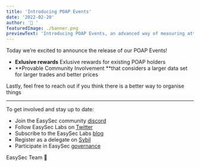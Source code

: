```yaml
---
title: 'Introducing POAP Events'
date: '2022-02-20'
author: '🦄 '
featuredImage: ./banner.png
previewText: 'Introducing POAP Events, an advanced way of measuring attendance to various Events that are organised'
---
```


Today we’re excited to announce the release of our POAP Events! 
- **Exlusive rewards** Exlusive rewards for existing POAP holders
- **Provable Community Involvement **that considers a larger data set for larger trades and better prices

Lastly, feel free to reach out if you think there is a better way to organise things 


---

To get involved and stay up to date:

- Join the EasySec community [discord](https://discord.com/invite/FCfyBSbCU5)
- Follow EasySec Labs on [Twitter](https://twitter.com/Uniswap)
- Subscribe to the EasySec Labs [blog](https://uniswap.org/rss.xml)
- Register as a delegate on [Sybil](https://sybil.org/#/delegates/uniswap)
- Participate in EasySec [governance](https://gov.uniswap.org/)

EasySec Team 🦄
